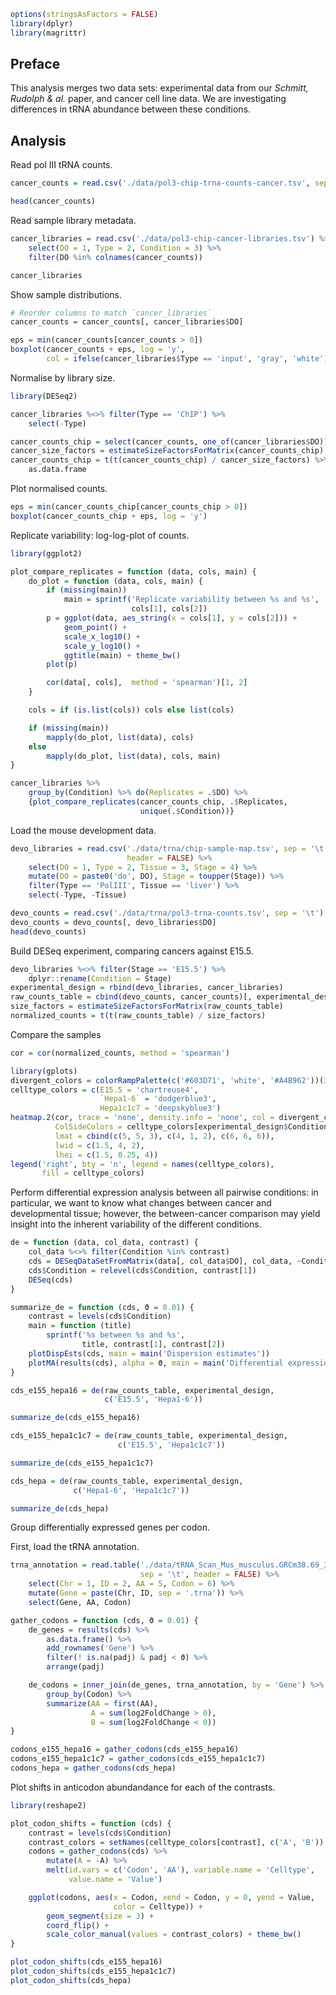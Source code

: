 ```r
options(stringsAsFactors = FALSE)
library(dplyr)
library(magrittr)
```

## Preface

This analysis merges two data sets: experimental data from our *Schmitt,
Rudolph & al.* paper, and cancer cell line data. We are investigating
differences in tRNA abundance between these conditions.

## Analysis

Read pol III tRNA counts.

```r
cancer_counts = read.csv('./data/pol3-chip-trna-counts-cancer.tsv', sep = '\t', row.names = 1)

head(cancer_counts)
```

Read sample library metadata.

```r
cancer_libraries = read.csv('./data/pol3-chip-cancer-libraries.tsv') %>%
    select(DO = 1, Type = 2, Condition = 3) %>%
    filter(DO %in% colnames(cancer_counts))

cancer_libraries
```

Show sample distributions.

```r
# Reorder columns to match `cancer_libraries`
cancer_counts = cancer_counts[, cancer_libraries$DO]

eps = min(cancer_counts[cancer_counts > 0])
boxplot(cancer_counts + eps, log = 'y',
        col = ifelse(cancer_libraries$Type == 'input', 'gray', 'white'))
```

Normalise by library size.

```r
library(DESeq2)

cancer_libraries %<>% filter(Type == 'ChIP') %>%
    select(-Type)

cancer_counts_chip = select(cancer_counts, one_of(cancer_libraries$DO))
cancer_size_factors = estimateSizeFactorsForMatrix(cancer_counts_chip)
cancer_counts_chip = t(t(cancer_counts_chip) / cancer_size_factors) %>%
    as.data.frame
```

Plot normalised counts.

```r
eps = min(cancer_counts_chip[cancer_counts_chip > 0])
boxplot(cancer_counts_chip + eps, log = 'y')
```

Replicate variability: log-log-plot of counts.

```r
library(ggplot2)

plot_compare_replicates = function (data, cols, main) {
    do_plot = function (data, cols, main) {
        if (missing(main))
            main = sprintf('Replicate variability between %s and %s',
                           cols[1], cols[2])
        p = ggplot(data, aes_string(x = cols[1], y = cols[2])) +
            geom_point() +
            scale_x_log10() +
            scale_y_log10() +
            ggtitle(main) + theme_bw()
        plot(p)

        cor(data[, cols],  method = 'spearman')[1, 2]
    }

    cols = if (is.list(cols)) cols else list(cols)

    if (missing(main))
        mapply(do_plot, list(data), cols)
    else
        mapply(do_plot, list(data), cols, main)
}

cancer_libraries %>%
    group_by(Condition) %>% do(Replicates = .$DO) %>%
    {plot_compare_replicates(cancer_counts_chip, .$Replicates,
                             unique(.$Condition))}
```

Load the mouse development data.

```r
devo_libraries = read.csv('./data/trna/chip-sample-map.tsv', sep = '\t',
                          header = FALSE) %>%
    select(DO = 1, Type = 2, Tissue = 3, Stage = 4) %>%
    mutate(DO = paste0('do', DO), Stage = toupper(Stage)) %>%
    filter(Type == 'PolIII', Tissue == 'liver') %>%
    select(-Type, -Tissue)

devo_counts = read.csv('./data/trna/pol3-trna-counts.tsv', sep = '\t')
devo_counts = devo_counts[, devo_libraries$DO]
head(devo_counts)
```

Build DESeq experiment, comparing cancers against E15.5.

```r
devo_libraries %<>% filter(Stage == 'E15.5') %>%
    dplyr::rename(Condition = Stage)
experimental_design = rbind(devo_libraries, cancer_libraries)
raw_counts_table = cbind(devo_counts, cancer_counts)[, experimental_design$DO]
size_factors = estimateSizeFactorsForMatrix(raw_counts_table)
normalized_counts = t(t(raw_counts_table) / size_factors)
```

Compare the samples

```r
cor = cor(normalized_counts, method = 'spearman')

library(gplots)
divergent_colors = colorRampPalette(c('#603D71', 'white', '#A4B962'))(30)
celltype_colors = c(E15.5 = 'chartreuse4',
                    `Hepa1-6` = 'dodgerblue3',
                    Hepa1c1c7 = 'deepskyblue3')
heatmap.2(cor, trace = 'none', density.info = 'none', col = divergent_colors,
          ColSideColors = celltype_colors[experimental_design$Condition],
          lmat = cbind(c(5, 5, 3), c(4, 1, 2), c(6, 6, 6)),
          lwid = c(1.5, 4, 2),
          lhei = c(1.5, 0.25, 4))
legend('right', bty = 'n', legend = names(celltype_colors),
       fill = celltype_colors)
```

Perform differential expression analysis between all pairwise conditions: in
particular, we want to know what changes between cancer and developmental
tissue; however, the between-cancer comparison may yield insight into the
inherent variability of the different conditions.

```r
de = function (data, col_data, contrast) {
    col_data %<>% filter(Condition %in% contrast)
    cds = DESeqDataSetFromMatrix(data[, col_data$DO], col_data, ~Condition)
    cds$Condition = relevel(cds$Condition, contrast[1])
    DESeq(cds)
}

summarize_de = function (cds, ϑ = 0.01) {
    contrast = levels(cds$Condition)
    main = function (title)
        sprintf('%s between %s and %s',
                title, contrast[1], contrast[2])
    plotDispEsts(cds, main = main('Dispersion estimates'))
    plotMA(results(cds), alpha = ϑ, main = main('Differential expression'))
}

cds_e155_hepa16 = de(raw_counts_table, experimental_design,
                     c('E15.5', 'Hepa1-6'))

summarize_de(cds_e155_hepa16)

cds_e155_hepa1c1c7 = de(raw_counts_table, experimental_design,
                        c('E15.5', 'Hepa1c1c7'))

summarize_de(cds_e155_hepa1c1c7)

cds_hepa = de(raw_counts_table, experimental_design,
              c('Hepa1-6', 'Hepa1c1c7'))

summarize_de(cds_hepa)
```

Group differentially expressed genes per codon.

First, load the tRNA annotation.

```r
trna_annotation = read.table('./data/tRNA_Scan_Mus_musculus.GRCm38.69_301014.filtered.out',
                             sep = '\t', header = FALSE) %>%
    select(Chr = 1, ID = 2, AA = 5, Codon = 6) %>%
    mutate(Gene = paste(Chr, ID, sep = '.trna')) %>%
    select(Gene, AA, Codon)
```

```r
gather_codons = function (cds, ϑ = 0.01) {
    de_genes = results(cds) %>%
        as.data.frame() %>%
        add_rownames('Gene') %>%
        filter(! is.na(padj) & padj < ϑ) %>%
        arrange(padj)

    de_codons = inner_join(de_genes, trna_annotation, by = 'Gene') %>%
        group_by(Codon) %>%
        summarize(AA = first(AA),
                  A = sum(log2FoldChange > 0),
                  B = sum(log2FoldChange < 0))
}

codons_e155_hepa16 = gather_codons(cds_e155_hepa16)
codons_e155_hepa1c1c7 = gather_codons(cds_e155_hepa1c1c7)
codons_hepa = gather_codons(cds_hepa)
```

Plot shifts in anticodon abundandance for each of the contrasts.

```r
library(reshape2)

plot_codon_shifts = function (cds) {
    contrast = levels(cds$Condition)
    contrast_colors = setNames(celltype_colors[contrast], c('A', 'B'))
    codons = gather_codons(cds) %>%
        mutate(A = -A) %>%
        melt(id.vars = c('Codon', 'AA'), variable.name = 'Celltype',
             value.name = 'Value')

    ggplot(codons, aes(x = Codon, xend = Codon, y = 0, yend = Value,
                       color = Celltype)) +
        geom_segment(size = 3) +
        coord_flip() +
        scale_color_manual(values = contrast_colors) + theme_bw()
}

plot_codon_shifts(cds_e155_hepa16)
plot_codon_shifts(cds_e155_hepa1c1c7)
plot_codon_shifts(cds_hepa)
```
